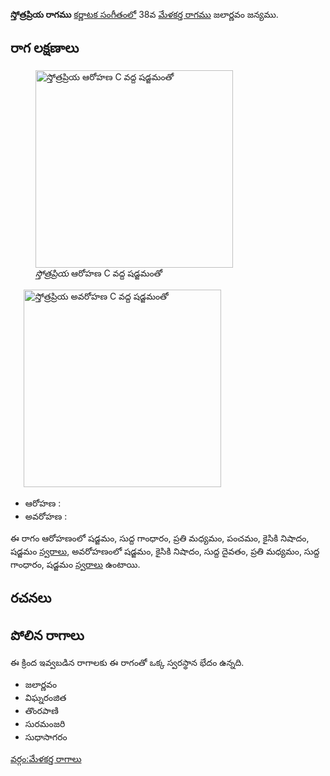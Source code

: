 {{Infobox ragam
	| name          	= స్తోత్రప్రియ
	| synonym	    	= 
	| mela          	= 
	| chakra        	= 
	| janaka        	= 
	| type          	= ఔదవ
	| arohanam      	= {{svaraC|S|G1|M2|P|N2|S'}} 
	| avarohanam    	= {{svaraC|S'|N2|D1|M2|G1|S}}
	| jeeva         	=
	| chhaya        	=
	| nyasa         	=
	| vishesha      	= 
	| equivalent  		= 
}}
{{కర్ణాటక సంగీత రాగాలు}}
'''స్తోత్రప్రియ రాగము''' [[కర్ణాటక సంగీతం]]లో 38వ [[మేళకర్త రాగము]] జలార్ణవం జన్యము. 


==రాగ లక్షణాలు==
[[Image:stotrapriya_ar_kb2wiki.png|thumb|right|316px|''స్తోత్రప్రియ'' ఆరోహణ C వద్ద షడ్జమంతో]]
	[[Image:stotrapriya_av_kb2wiki.png|thumb|right|316px|''స్తోత్రప్రియ'' అవరోహణ C వద్ద షడ్జమంతో]]

* ఆరోహణ : {{svaraC|S|G1|M2|P|N2|S'}} 
* అవరోహణ : {{svaraC|S'|N2|D1|M2|G1|S}}

ఈ రాగం ఆరోహణంలో షడ్జమం, సుద్ద  గాంధారం, ప్రతి మధ్యమం, పంచమం, కైసికి నిషాదం, షడ్జమం [[స్వరాలు]], అవరోహణంలో షడ్జమం, కైసికి నిషాదం, సుద్ద దైవతం, ప్రతి మధ్యమం, సుద్ద  గాంధారం, షడ్జమం [[స్వరాలు]] ఉంటాయి.

==రచనలు==



==పోలిన రాగాలు==
ఈ క్రింద ఇవ్వబడిన రాగాలకు ఈ రాగంతో ఒక్క స్వరస్థాన భేదం ఉన్నది.
* జలార్ణవం
* విఘ్నరంజిత
* తొంరపాణి
* సురమంజరి
* సుధాసాగరం



[[వర్గం:మేళకర్త రాగాలు]]
